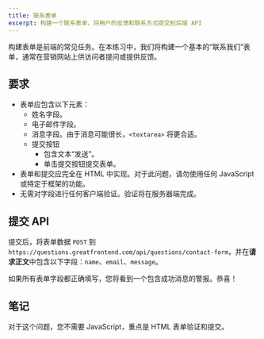 ```yaml
---
title: 联系表单
excerpt: 构建一个联系表单，将用户的反馈和联系方式提交到后端 API
---
```


构建表单是前端的常见任务。在本练习中，我们将构建一个基本的“联系我们”表单，通常在营销网站上供访问者提问或提供反馈。

## 要求

* 表单应包含以下元素：
  * 姓名字段。
  * 电子邮件字段。
  * 消息字段。由于消息可能很长，`<textarea>` 将更合适。
  * 提交按钮
    * 包含文本“发送”。
    * 单击提交按钮提交表单。
* 表单和提交应完全在 HTML 中实现。对于此问题，请勿使用任何 JavaScript 或特定于框架的功能。
* 无需对字段进行任何客户端验证。验证将在服务器端完成。

## 提交 API

提交后，将表单数据 `POST` 到 `https://questions.greatfrontend.com/api/questions/contact-form`，并在**请求正文**中包含以下字段：`name`、`email`、`message`。

如果所有表单字段都正确填写，您将看到一个包含成功消息的警报。恭喜！

## 笔记

对于这个问题，您不需要 JavaScript，重点是 HTML 表单验证和提交。
